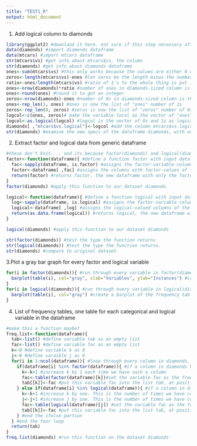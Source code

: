 ```yaml
---
title: "TEST1_R"
output: html_document
---
```

1. Add logical column to diamonds

```r
library(ggplot2) #downlaod it here. not sure if this step necessary after the first one, but it wasn't working for a little so i just went for it
data(diamonds) #import diamonds dataframe
data(mtcars) #import mtcars dataframe
str(mtcars$vs) #get info about mtcars$vs, the column
str(diamonds) #get info about diamonds dataframe
ones<-sum(mtcars$vs) #this only works because the values are either 0 or 1, not because that's how you count occurences of a sigle value in a vector. But this is the number of 1s.
zeros<-length(mtcars$vs)-ones #let zeros be the length minus the number of ones, which because there are only 0s and 1s is the number of 0s
ratio<-ones/length(mtcars$vs) #ratio of 1's to the whole thing is put in variable ratio
ones<-nrow(diamonds)*ratio #number of ones in diamonds-sized column is put into variable ones
ones<-round(ones) #round it to get an integer 
zeros<-nrow(diamonds)-ones #number of 0s in diamonds-sized column is the length of that column mimus the number of ones found there
ones<-rep_len(1, ones) #ones is now the list of "ones" number of 1s
zeros<-rep_len(0, zeros) #zeros is now the list of "zeros" number of 0s
logcol<-c(ones, zeros)# make the variable locol as the vector of "ones" number of 1s and "zeros" number of 0s, to get a vector with length equal to the column lengths of diamonds, with a ratio of 0s and 1s equal to that in mtcars$vs
logcol<-as.logical(logcol) #logcol is the vector of 0s and 1s as logical values, so it has the same ratio of TRUE's and FALSE's as 0s and 1s. Does this by evaluating anything that is 0 as FALSE and anything that is 1 as TRUE
diamonds[ ,"mtcars$vs.logical"]<-logcol #add the column mtcars$vs.logical to the dataframe diamonds, and put the vector logcol in this column
str(diamonds) #examine the new specs of the dataframe diamonds, with one added column

```


2. Extract factor and logical data from generic dataframe

```r
#these don't knit.... and its because factor(diamonds) and logical(diamonds) are too huge! when i took them out and tried to knit it worked perfectly
factor<-function(dataframe){ #define a function factor with input dataframe
  fac<-sapply(dataframe, is.factor) #assigns the factor-variable columns to the variable fac. Does this by applying is.factor to the dataframe to get all factor data. It tests whether a column is a factor or not, and assigns only the columns who return TRUE to the variable fac.
  factor<-dataframe[ ,fac] #assigns the columns with factor-values of the dataframe to a new dataframe factor. By leaving the "rows" part of the call blank, this gathers all row values for that column. This structure could also be used to call a specific point in the dataframe, say the 2nd row of the 3rd column. 
  return(factor) #returns factor, the new dataframe with only the factor-value columns from the orignial dataframe
}
factor(diamonds) #apply this function to our dataset diamonds

logical<-function(dataframe){ #define a function logical with input dataframe
  log<-sapply(dataframe, is.logical) #assigns the factor-variable columns to the variable log. Does this by applying is.logical to the dataframe to get only logical data. It tests whether a column is logical or not, and assigns only the columns who return TRUE to the variable log.
  logical<-dataframe[ ,log] #assigns the logical-valued columns of the dataframe to a new dataframe, logical. By leaving the "rows" part of the call blank, this gathers all row values for that column. This structure could also be used to call a specific point in the dataframe, say the 2nd row of the 3rd column.
  return(as.data.frame(logical)) #returns logical, the new dataframe with only the logical-valued columns from the original dataframe. 
}

logical(diamonds) #apply this function to our dataset diamonds

str(factor(diamonds)) #test the type the function returns
str(logical(diamonds)) #test the type the function returns.
str(diamonds) #compare to original dataset

```




3.Plot a gray bar graph for every factor and logical variable

```r

for(i in factor(diamonds)){ #run through every variable in factor(diamonds)
  barplot(table(i), col="gray", xlab="Variables", ylab="Instances") #create a barplot of the frequency table of values of the variables in factor(diamonds), in grey, with the x and y axes labelled Variables and Instances, respectively.
}
for(i in logical(diamonds)){ #run through every variable in logical(diamonds)
  barplot(table(i), col="gray") #create a barplot of the frequency table of values of the variables in logical(diamonds), in grey, with the x and y axes labelled Variables and Instances, respectively
}


```


4. List of frequency tables, one table for each categorical and logical variable in the dataframe

```r
#make this a function maybe?
freq.list<-function(dataframe){
  tab<-list() #define variable tab as an empty list
  fac<-list() #define variable fac as an empty list
  k<-0 #define variable k as 0
  j<-0 #define varaible j as 0
  for(i in 1:ncol(dataframe)){ #loop through every column in diamonds, the general dataframe
    if(dataframe[i] %in% factor(dataframe)){ #if a column in diamonds has factor values, then it will be %in% factor(diamonds). We want only these colums
      k<-k+1 #increase k by 1 each time we have such a column
      fac<-table(factor(dataframe)[k])#set the variable fac as the frequency table of each column of diamonds with factor variables
      tab[[k]]<-fac #put this variable fac into the list tab, at position k (so for the first column with factor values it will be the first value in tab, and for the second and so on)
    } else if(dataframe[i] %in% logical(dataframe)){ #if a column in diamonds does not have factor values but has logical values, then it will move down to this command and be %in% logical(diamonds) and we will continue to this if statement. So this seperates all the columns in diamonds with logical values
      k<-k+1 #increase k by one. This is the number of times we have come across either a factor or logical column in diamonds
      j<-j+1 #increase j by one. This is the number of times we have come across a logical column in diamonds
      fac<-table(logical(dataframe)[j]) #set the variable fac as the frequency of each column of diamonds with logical values. It is important to use j instead of k here, because we want to put the elements of logical(diamonds) in a frequency table by looping through them starting at 1.
      tab[[k]]<-fac #put this variable fac into the list tab, at position k. Here, it is important to use k instead of j. Becuase j starts at 1, it would erase any previous information for the first element of tab, and so on for however many j's there were if we said tab[[j]].
    } #end the ifelse portion
  } #end the foor loop
  return(tab)
}
freq.list(diamonds) #run this function on the dataset diamonds

```